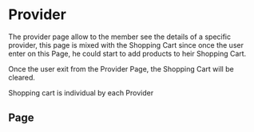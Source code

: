 
# Provider

The provider page allow to the member see the details of a specific provider,
this page is mixed with the Shopping Cart since once the user enter on this Page,
he could start to add products to heir Shopping Cart.

Once the user exit from the Provider Page, the Shopping Cart will be cleared.

Shopping cart is individual by each Provider

## Page

<Story id="pages-providers--page" />

<ArgsTable Story="pages-providers--page" />
